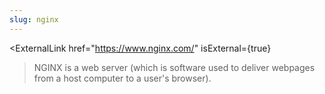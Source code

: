 ```yaml
---
slug: nginx
---
```


<ExternalLink
  href="https://www.nginx.com/"
  isExternal={true}
>NGINX</ExternalLink>
is a web server (which is software used to deliver webpages from a host computer to a user's browser).
